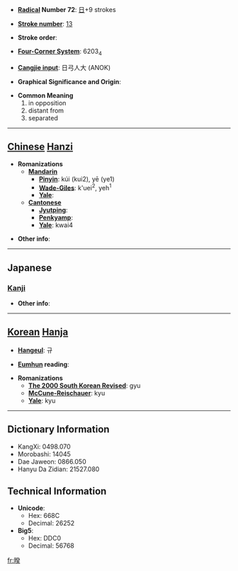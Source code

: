 * '''[[Wiktionary:Chinese radical index| Radical]] Number 72''': [[Wiktionary:Chinese radical index 日|日]]+9 strokes

* '''[[Wiktionary:Chinese total strokes index|Stroke number]]''': [[Wiktionary:Chinese total strokes index 13|13]]

* '''Stroke order''': 

* '''[[Wiktionary:Chinese four corner index|Four-Corner System]]''': 6203<sub>4</sub>

* '''[[Wiktionary:Chinese Cangjie index|Cangjie input]]''': 日弓人大 (ANOK)

* '''Graphical Significance and Origin''': 

* '''Common Meaning'''
*#in opposition
*# distant from
*# separated


----

== [[Chinese]] [[Hanzi]] ==

* '''Romanizations'''
** '''[[Mandarin]]'''
*** '''[[Pinyin]]''': kúi (kui2), yē (ye1)
*** '''[[Wade-Giles]]''': k'uei<sup>2</sup>, yeh<sup>1</sup>
*** '''[[Yale]]''': 
** '''[[Cantonese]]'''
*** '''[[Jyutping]]''':
*** '''[[Penkyamp]]''': 
*** '''[[Yale]]''': kwai4

* '''Other info''': 

----

==Japanese==
===[[Kanji]]===
{{kanji|on readings=[[けい]] (kei), [[け]] (ke)|kun readings=[[くれる]] (kureru)}}

* '''Other info''':  

----

== [[Korean]] [[Hanja]] ==

* '''[[Hangeul]]''': 규

* '''[[Eumhun]] reading''': 

* '''Romanizations'''
** '''[[The 2000 South Korean Revised Romanization|The 2000 South Korean Revised]]''': gyu
** '''[[McCune-Reischauer]]''': kyu
** '''[[Yale]]''': kyu

----

== Dictionary Information ==

* KangXi: 0498.070
* Morobashi: 14045
* Dae Jaweon: 0866.050
* Hanyu Da Zidian: 21527.080

== Technical Information ==

* '''Unicode''':
** Hex: 668C
** Decimal: 26252
* '''Big5''':
** Hex: DDC0
** Decimal: 56768

[[fr:暌]]